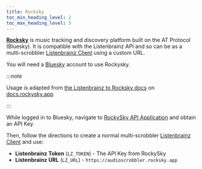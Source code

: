 ```yaml
---
title: Rocksky
toc_min_heading_level: 2
toc_max_heading_level: 5
---
```


[**Rocksky**](https://docs.rocksky.app/) is music tracking and discovery platform built on the AT Protocol (Bluesky). It is compatible with the Listenbrainz API and so can be as a multi-scrobbler [Listenbrainz Client](#listenbrainz) using a custom URL.

You will need a [Bluesky](https://bsky.app/) account to use Rockysky.

:::note 

Usage is adapted from [the Listenbrainz to Rocksky docs](https://docs.rocksky.app/migrating-from-listenbrainz-to-rocksky-1040189m0) on [docs.rockysky.app](https://docs.rocksky.app)

:::

While logged in to Bluesky, navigate to [RockySky API Application](https://rocksky.app/apikeys) and obtain an API Key.

Then, follow the directions to create a normal multi-scrobbler [Listenbrainz Client](/configuration/clients/listenbrainz) and use:

* **Listenbrainz Token** (`LZ_TOKEN`) - The API Key from RockySky
* **Listenbrainz URL** (`LZ_URL`) - `https://audioscrobbler.rocksky.app`